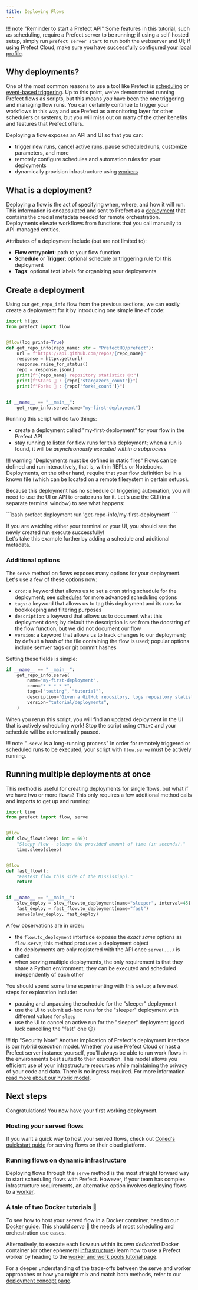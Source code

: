 ```yaml
---
title: Deploying Flows
---
```



!!! note "Reminder to start a Prefect API"
    Some features in this tutorial, such as scheduling, require a Prefect server to be running; if using a self-hosted setup, simply run `prefect server start` to run both the webserver and UI; if using Prefect Cloud, make sure you have [successfully configured your local profile](/2.13/cloud/cloud-quickstart/).

## Why deployments?

One of the most common reasons to use a tool like Prefect is [scheduling](/2.13/concepts/schedules) or [event-based triggering](/2.13/concepts/automations/). 
Up to this point, we’ve demonstrated running Prefect flows as scripts, but this means *you* have been the one triggering and managing flow runs. 
You can certainly continue to trigger your workflows in this way and use Prefect as a monitoring layer for other schedulers or systems, but you will miss out on many of the other benefits and features that Prefect offers.

Deploying a flow exposes an API and UI so that you can:

- trigger new runs, [cancel active runs](/2.13/concepts/flows/#cancel-a-flow-run), pause scheduled runs, customize parameters, and more
- remotely configure schedules and automation rules for your deployments
- dynamically provision infrastructure using [workers](/2.13/tutorials/workers/)

## What is a deployment?

Deploying a flow is the act of specifying when, where, and how it will run. 
This information is encapsulated and sent to Prefect as a [deployment](/2.13/concepts/deployments/) that contains the crucial metadata needed for remote orchestration. 
Deployments elevate workflows from functions that you call manually to API-managed entities.

Attributes of a deployment include (but are not limited to):

- __Flow entrypoint__: path to your flow function 
- __Schedule__ or __Trigger__: optional schedule or triggering rule for this deployment
- __Tags__: optional text labels for organizing your deployments

## Create a deployment

Using our `get_repo_info` flow from the previous sections, we can easily create a deployment for it by introducing one simple line of code:

```python hl_lines="16-17" title="repo_info.py"
import httpx
from prefect import flow


@flow(log_prints=True)
def get_repo_info(repo_name: str = "PrefectHQ/prefect"):
    url = f"https://api.github.com/repos/{repo_name}"
    response = httpx.get(url)
    response.raise_for_status()
    repo = response.json()
    print(f"{repo_name} repository statistics 🤓:")
    print(f"Stars 🌠 : {repo['stargazers_count']}")
    print(f"Forks 🍴 : {repo['forks_count']}")


if __name__ == "__main__":
    get_repo_info.serve(name="my-first-deployment")
```

Running this script will do two things:

- create a deployment called "my-first-deployment" for your flow in the Prefect API
- stay running to listen for flow runs for this deployment; when a run is found, it will be _asynchronously executed within a subprocess_

!!! warning "Deployments must be defined in static files"
    Flows can be defined and run interactively, that is, within REPLs or Notebooks.
    Deployments, on the other hand, require that your flow definition be in a known file (which can be located on a remote filesystem in certain setups).  

Because this deployment has no schedule or triggering automation, you will need to use the UI or API to create runs for it. 
Let's use the CLI (in a separate terminal window) to see what happens:
<div class="terminal">
```bash
prefect deployment run 'get-repo-info/my-first-deployment'
```
</div>

If you are watching either your terminal or your UI, you should see the newly created run execute successfully!  
Let's take this example further by adding a schedule and additional metadata.


### Additional options

The `serve` method on flows exposes many options for your deployment.
Let's use a few of these options now:

- `cron`: a keyword that allows us to set a cron string schedule for the deployment; see [schedules](/2.13/concepts/schedules/) for more advanced scheduling options
- `tags`: a keyword that allows us to tag this deployment and its runs for bookkeeping and filtering purposes
- `description`: a keyword that allows us to document what this deployment does; by default the description is set from the docstring of the flow function, but we did not document our flow
- `version`: a keyword that allows us to track changes to our deployment; by default a hash of the file containing the flow is used; popular options include semver tags or git commit hashes

Setting these fields is simple:
```python
if __name__ == "__main__":
    get_repo_info.serve(
        name="my-first-deployment",
        cron="* * * * *",
        tags=["testing", "tutorial"],
        description="Given a GitHub repository, logs repository statistics for that repo.",
        version="tutorial/deployments",
    )
```

When you rerun this script, you will find an updated deployment in the UI that is actively scheduling work!  Stop the script using `CTRL+C` and your schedule will be automatically paused.

!!! note "`.serve` is a long-running process"
    In order for remotely triggered or scheduled runs to be executed, your script with `flow.serve` must be actively running.

## Running multiple deployments at once

This method is useful for creating deployments for single flows, but what if we have two or more flows?  This only requires a few additional method calls and imports to get up and running:

```python hl_lines="2 18-20" title="multi_flow_deployment.py"
import time
from prefect import flow, serve


@flow
def slow_flow(sleep: int = 60):
    "Sleepy flow - sleeps the provided amount of time (in seconds)."
    time.sleep(sleep)


@flow
def fast_flow():
    "Fastest flow this side of the Mississippi."
    return


if __name__ == "__main__":
    slow_deploy = slow_flow.to_deployment(name="sleeper", interval=45)
    fast_deploy = fast_flow.to_deployment(name="fast")
    serve(slow_deploy, fast_deploy)
```

A few observations are in order:

- the `flow.to_deployment` interface exposes the _exact same_ options as `flow.serve`; this method produces a deployment object
- the deployments are only registered with the API once `serve(...)` is called
- when serving multiple deployments, the only requirement is that they share a Python environment; they can be executed and scheduled independently of each other

You should spend some time experimenting with this setup; a few next steps for exploration include:

- pausing and unpausing the schedule for the "sleeper" deployment
- use the UI to submit ad-hoc runs for the "sleeper" deployment with different values for `sleep`
- use the UI to cancel an active run for the "sleeper" deployment (good luck cancelling the "fast" one 😉)

!!! tip "Security Note"
    Another implication of Prefect's deployment interface is our hybrid execution model. Whether you use Prefect Cloud or host a Prefect server instance yourself, you'll always be able to run work flows in the environments best suited to their execution. This model allows you efficient use of your infrastructure resources while maintaining the privacy of your code and data.
    There is no ingress required. 
    For more information [read more about our hybrid model](https://www.prefect.io/security/overview/#overview).

## Next steps

Congratulations! You now have your first working deployment. 

### Hosting your served flows

If you want a quick way to host your served flows, check out [Coiled's quickstart guide](https://docs.coiled.io/user_guide/labs/prefect-cli.html) for serving flows on their cloud platform. 

### Running flows on dynamic infrastructure

Deploying flows through the `serve` method is the most straight forward way to start scheduling flows with Prefect. However, if your team has complex infrastructure requirements, an alternative option involves deploying flows to a [worker](/2.13/concepts/work-pools/#worker-types).

### A tale of two Docker tutorials 📖

To see how to host your served flow in a Docker container, head to our [Docker guide](/2.13/guides/docker/). This should _serve_ 🥁 the needs of most scheduling and orchestration use cases.

Alternatively, to execute each flow run within its own _dedicated_ Docker container (or other ephemeral [infrastructure](/2.13/concepts/work-pools/#worker-types)) learn how to use a Prefect worker by heading to the [worker and work pools tutorial page](/2.13/tutorial/workers/).

For a deeper understanding of the trade-offs between the serve and worker approaches or how you might mix and match both methods, refer to our [deployment concept page](/2.13/concepts/deployments/#two-approaches-to-deployments).
